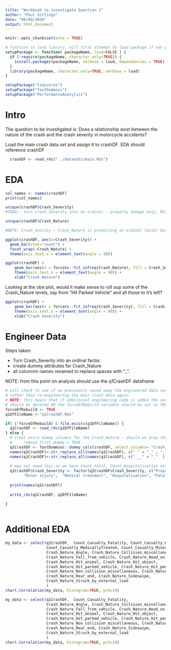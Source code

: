 ```yaml
---
title: "Workbook to investigate Question 1"
author: "Paul Gittings"
date: "09/09/2020"
output: html_document
---
```


```r
knitr::opts_chunk$set(echo = TRUE)
```

```r

# function to load library, will first attempt to load package if not present
setupPackage <- function( packageName, loud=FALSE ) {
  if (!require(packageName, character.only=TRUE)) {
    install.packages(packageName, verbose = loud, dependencies = TRUE)
  } 
  library(packageName, character.only=TRUE, verbose = loud)
}

setupPackage("tidyverse")
setupPackage("fastDummies")
setupPackage("PerformanceAnalytics")

```

# Intro

The question to be investigated is: Does a relationship exist between the nature of the crash and the crash severity in motorcycle accidents?

Load the main crash data set and assign it to crashDF. EDA should reference crashDF

```r
  crashDF <- read_rds("../datasets/main.Rds")
```

# EDA

```r
col_names <- names(crashDF)
print(col_names)
```
```r
unique(crashDF$Crash_Severity)
#TODO:: turn Crash_Severity into an ordinal - property damage only, Minor Injury, Medical treatment, Hospitalisation, Fatal

unique(crashDF$Crash_Nature)

#NOTE: Crash_Sevrity ~ Crash_Nature is predicting an ordinal factor based on a nominal one
```
```r

ggplot(crashDF, aes(x=Crash_Severity)) +
  geom_bar(stat="count") +
  facet_wrap(~Crash_Nature) +
  theme(axis.text.x = element_text(angle = 90))

```

```r

ggplot(crashDF) +
    geom_bar(aes(x = forcats::fct_infreq(Crash_Nature), fill = Crash_Severity)) +
    theme(axis.text.x = element_text(angle = 90)) +
    xlab("Crash Nature")
```
Looking at the obe plot, would it make sense to roll oup some of the Crash_Nature levels, say from "Hit Parked Vehicle" and all those to it's left?

```r

ggplot(crashDF) +
    geom_bar(aes(x = forcats::fct_infreq(Crash_Severity), fill = Crash_Nature)) +
    theme(axis.text.x = element_text(angle = 90)) +
    xlab("Crash Severity")
```

# Engineer Data

Steps taken:

* Turn Crash_Severity into an ordinal factor.
* create dummy attributes for Crash_Nature
* all columnm names renamed to replace spaces with "_".


NOTE: from this point on analysis should use the q1CrashDF  dataframe

```r
# will check to see if we previously saved away the engineered data set and load it 
# rather than re-engineering the main crash data again.
# NOTE: this means that if additional engineering code is added the saved copy of q1CrashDF.Rds
# should be deleted OR the forceDfRebuild variable should be set to TRUE.
forceDfRebuild <- TRUE
q1DfFileName <-"q1CrashDF.Rds"

if( (!forceDfRebuild) & file.exists(q1DfFileName)) {
  q1CrashDF <- read_rds(q1DfFileName)
} else {
  # creat extra dummy columns for the Crash_Nature - should we drop the first one? 
  #     remove_first_dummy = TRUE
  q1CrashDF <- fastDummies::dummy_cols(crashDF, select_columns= "Crash_Nature")
  names(q1CrashDF)<-str_replace_all(names(q1CrashDF), c(" " = "_" , "," = "", "-"="_" ))
  names(q1CrashDF)<-str_replace_all(names(q1CrashDF), c("___" = "_"  ))
  
  # may not need this as we have Count_Fatal, Count_Hospitalisation etc 
  q1CrashDF$Crash_Severity <- factor(q1CrashDF$Crash_Severity, c("Property damage only",
        "Minor injury",  "Medical treatment", "Hospitalisation", "Fatal"), ordered=TRUE)
  
  print(names(q1CrashDF))
   
  write_rds(q1CrashDF, q1DfFileName)
  
}
  

```

# Additional EDA

```r
my_data <- select(q1CrashDF,  Count_Casualty_Fatality, Count_Casualty_Hospitalised,
                  Count_Casualty_MedicallyTreated, Count_Casualty_MinorInjury,
                  Crash_Nature_Angle, Crash_Nature_Collision_miscellaneous,
                  Crash_Nature_Fall_from_vehicle, Crash_Nature_Head_on,
                  Crash_Nature_Hit_animal, Crash_Nature_Hit_object,
                  Crash_Nature_Hit_parked_vehicle, Crash_Nature_Hit_pedestrian,
                  Crash_Nature_Non_collision_miscellaneous, Crash_Nature_Overturned,
                  Crash_Nature_Rear_end, Crash_Nature_Sideswipe,
                  Crash_Nature_Struck_by_external_load
                  )
chart.Correlation(my_data, histogram=TRUE, pch=19)

my_data <- select(q1CrashDF,  Count_Casualty_Fatality, 
                  Crash_Nature_Angle, Crash_Nature_Collision_miscellaneous,
                  Crash_Nature_Fall_from_vehicle, Crash_Nature_Head_on,
                  Crash_Nature_Hit_animal, Crash_Nature_Hit_object,
                  Crash_Nature_Hit_parked_vehicle, Crash_Nature_Hit_pedestrian,
                  Crash_Nature_Non_collision_miscellaneous, Crash_Nature_Overturned,
                  Crash_Nature_Rear_end, Crash_Nature_Sideswipe,
                  Crash_Nature_Struck_by_external_load
                  )
chart.Correlation(my_data, histogram=TRUE, pch=19)
```
